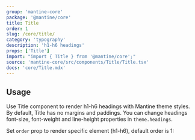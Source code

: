 ```yaml
---
group: 'mantine-core'
package: '@mantine/core'
title: Title
order: 1
slug: /core/title/
category: 'typography'
description: 'h1-h6 headings'
props: ['Title']
import: "import { Title } from '@mantine/core';"
source: 'mantine-core/src/components/Title/Title.tsx'
docs: 'core/Title.mdx'
---
```



## Usage

Use Title component to render h1-h6 headings with Mantine theme styles.
By default, Title has no margins and paddings.
You can change headings font-size, font-weight and line-height properties in `theme.headings`.

Set `order` prop to render specific element (h1-h6), default order is 1:

<Demo data={TitleDemos.usage} />

